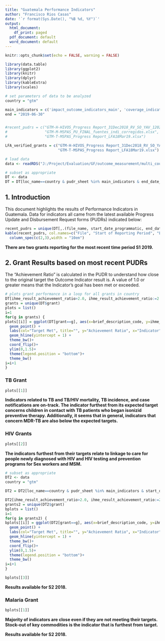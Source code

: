 ```yaml
---
title: "Guatemala Performance Indicators"
author: "Francisco Rios Casas"
date: '`r format(Sys.Date(), "%B %d, %Y")`'
output:
  html_document:
    df_print: paged
  pdf_document: default
  word_document: default
---
```


```r
knitr::opts_chunk$set(echo = FALSE, warning = FALSE)

library(data.table)
library(ggplot2)
library(knitr)
library(dplyr)
library(kableExtra)
library(scales)

# set parameters of data to be analyzed
country = "gtm"

main_indicators = c('impact_outcome_indicators_main', 'coverage_indicators_main')
end = "2019-06-30"


#recent_pudrs = c("GTM-H-HIVOS_Progress Report_31Dec2018_RV_SO_YAV_120219_LFA REVIEW Reviewed FS.xlsx",
#                 "GTM-M-MSPAS_PU_FINAL_fuentes_indi_corregidos.xlsx",
#                 "GTM-T-MSPAS_Progress Report_LFA18Mar19.xlsx")

LFA_verified_grants = c("GTM-H-HIVOS_Progress Report_31Dec2018_RV_SO_YAV_120219_LFA REVIEW Reviewed FS.xlsx",
                        "GTM-T-MSPAS_Progress Report_LFA18Mar19.xlsx") # file names of most-recent LFA-verified grants

# load data
data <- readRDS("J:/Project/Evaluation/GF/outcome_measurement/multi_country/performance_indicators/pudr_indicator_extraction/cleaned_data/kpi_data_for_analyses2.RDS")

# subset as appropriate
DT <- data
DT = DT[loc_name==country & pudr_sheet %in% main_indicators & end_date_programmatic==end]
```


## 1. Introduction  

This document highlights the results of Performance Indicators in Guatemala. Data for indicators all came from the latest available Progress Update and Disbursement Request forms (PUDRs) indicated below:  


```r
recent_pudrs = unique(DT[,.(file_name, start_date_programmatic, end_date_programmatic)])
kable(recent_pudrs, col.names=c("File", "Start of Reporting Period", "End of Reporting Period")) %>%
  column_spec(c(2,3),width = "10em")
```

**There are two grants reporting for the most recent time period S1 2019.**


## 2. Grant Results based on most recent PUDRs  


The "Achievement Ratio" is calculated in the PUDR to understand how close to the original target the Outcome Indicator result is. A value of 1.0 or greater means that the Indicator's goal has been met or exceeded.


```r
# plots grant performance in a loop for all grants in country
DT[ihme_result_achievement_ratio>2.0, ihme_result_achievement_ratio:=2.0]
grants = unique(DT$grant)
plots = list()
i=1
for(g in grants) {
plots[[i]] = ggplot(DT[grant==g], aes(x=brief_description_code, y=ihme_result_achievement_ratio, col=target_met)) +
  geom_point() +
  labs(col="Target Met", title="", y="Achievement Ratio", x="Indicator", caption=paste0("Source: ", unique(DT[grant==g]$file_name))) +
  geom_hline(yintercept = 1) +
  theme_bw()+
  coord_flip()+
  ylim(0,1.5)+
  theme(legend.position = "bottom")+
  theme_bw()
i=i+1
}
```

### TB Grant

```r
plots[[1]]
```

**Indicators related to TB and TB/HIV mortality, TB incidence, and case notifications are on-track. The indicator furthest from its expected target concerns children in contact with TB patients who began isonizid preventive therapy. Additionally, it seems that in general, indicators that concern MDR-TB are also below the expected targets.**


### HIV Grants
```r
plots[[2]]
```

**The indicators furthest from their targets relate to linkage to care for people newly diagnosed with HIV and HIV testing and prevention programs for Sex workers and MSM.**

```r
# subset as appropriate
DT2 <- data
country = "gtm"

DT2 = DT2[loc_name==country & pudr_sheet %in% main_indicators & start_date_programmatic=="2018-07-01" & end_date_programmatic=="2018-12-31"]

DT2[ihme_result_achievement_ratio>2.0, ihme_result_achievement_ratio:=2.0]
grants2 = unique(DT2$grant)
bplots = list()
i=1
for(g in grants2) {
bplots[[i]] = ggplot(DT2[grant==g], aes(x=brief_description_code, y=ihme_result_achievement_ratio, col=target_met)) +
  geom_point() +
  labs(col="Target Met", title="", y="Achievement Ratio", x="Indicator", caption=paste0("Source: ", unique(DT2[grant==g]$file_name))) +
  geom_hline(yintercept = 1) +
  theme_bw()+
  coord_flip()+
  ylim(0,1.5)+
  theme(legend.position = "bottom")+
  theme_bw()
i=i+1
}
```

```r
bplots[[3]]
```

**Results available for S2 2018.**

### Malaria Grant

```r
bplots[[1]]
```

**Majority of indicators are close even if they are not meeting their targets. Stock-out of key commodities is the indicator that is furthest from target.**

**Results available for S2 2018.**